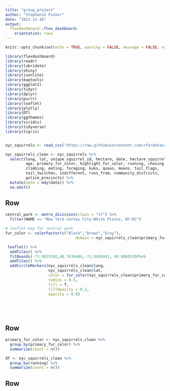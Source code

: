 ```yaml
---
title: "group_project"
author: "Stephanie Pusker"
date: "2022-11-16"
output: 
  flexdashboard::flex_dashboard:
    orientation: rows
---
```


```r
knitr::opts_chunk$set(echo = TRUE, warning = FALSE, message = FALSE, error = FALSE)
```

```r
library(flexdashboard)
library(readr)
library(lubridate)
library(shiny)
library(jsonlite)
library(maptools)
library(ggplot2)
library(tidyr)
library(dplyr)
library(purrr)
library(leaflet)
library(plotly)
library(DT)
library(ggthemes)
library(viridis)
library(tidyverse)
library(tigris)


nyc_squirrels <- read_csv("https://raw.githubusercontent.com/rfordatascience/tidytuesday/master/data/2019/2019-10-29/nyc_squirrels.csv")

nyc_squirrels_clean <- nyc_squirrels %>% 
  select(long, lat, unique_squirrel_id, hectare, date, hectare_squirrel_number,
         age, primary_fur_color, highlight_fur_color, running, chasing,
         climbing, eating, foraging, kuks, quaas, moans, tail_flags,
         tail_twitches, indifferent, runs_from, community_districts,
         police_precincts) %>% 
  mutate(date = mdy(date)) %>% 
  na.omit()

```

Row {}
-----------------------------------------------------------------------
```r

central_park <- metro_divisions(class = "sf") %>% 
  filter(NAME == "New York-Jersey City-White Plains, NY-NJ")

# leaflet map for central park
fur_color <- colorFactor(c("Black","Brown","Gray"),
                               domain = nyc_squirrels_clean$primary_fur_color)

 leaflet() %>% 
  addTiles() %>% 
  fitBounds(-73.9823592,40.7636484,-73.9492441, 40.8005539)%>%
  addTiles() %>% 
  addCircleMarkers(nyc_squirrels_clean$long, 
                   nyc_squirrels_clean$lat, 
                   color = fur_color(nyc_squirrels_clean$primary_fur_color), 
                   radius = 0.5, 
                   fill = T,
                   fillOpacity = 0.2,
                   opacity = 0.6)

  

 
```

Row {}
-----------------------------------------------------------------------
```r
primary_fur_color <- nyc_squirrels_clean %>%
  group_by(primary_fur_color) %>% 
  summarize(count = n())

df <- nyc_squirrels_clean %>%
  group_by(running) %>% 
  summarize(count = n())


```

Row{}
-----------------------------------------------------------------------
```r

```


